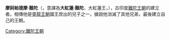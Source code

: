 {{blpunsourced|time=2019-11-12T20:26:56+00:00}}
'''摩訶帕德摩·難陀'''（{{lang|en|Mahapadma Nanda}}，意譯為'''大紅蓮·難陀'''、大紅蓮王，{{bd|前450年||前362年||}}），古印度[[難陀王朝|難陀王朝]]的建立者。相傳他是[[童龍王朝|童龍王朝]]國王{{le|摩訶難丁|Mahanandin}}庶出的兒子之一，據說他消滅了其他兄弟，最後建立自己的王朝。

[[Category:難陀王朝|Category:難陀王朝]]